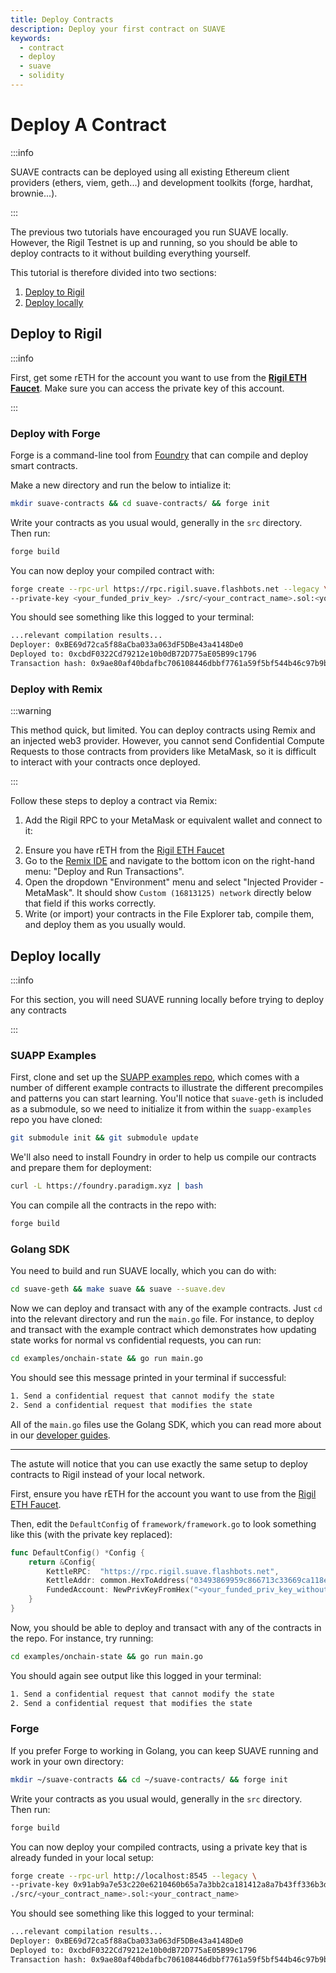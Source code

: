 ```yaml
---
title: Deploy Contracts
description: Deploy your first contract on SUAVE
keywords:
  - contract
  - deploy
  - suave
  - solidity
---
```



# Deploy A Contract

:::info

SUAVE contracts can be deployed using all existing Ethereum client providers (ethers, viem, geth...) and development toolkits (forge, hardhat, brownie...).

:::

The previous two tutorials have encouraged you run SUAVE locally. However, the Rigil Testnet is up and running, so you should be able to deploy contracts to it without building everything yourself.

This tutorial is therefore divided into two sections:

1. [Deploy to Rigil](#deploy-to-rigil)
2. [Deploy locally](#deploy-locally)

## Deploy to Rigil

:::info

First, get some rETH for the account you want to use from the **[Rigil ETH Faucet](https://faucet.rigil.suave.flashbots.net)**. Make sure you can access the private key of this account.

:::

### Deploy with Forge

Forge is a command-line tool from [Foundry](https://getfoundry.sh/) that can compile and deploy smart contracts.

Make a new directory and run the below to intialize it:

```bash
mkdir suave-contracts && cd suave-contracts/ && forge init
```

Write your contracts as you usual would, generally in the `src` directory. Then run:

```bash
forge build
```

You can now deploy your compiled contract with:

```bash
forge create --rpc-url https://rpc.rigil.suave.flashbots.net --legacy \
--private-key <your_funded_priv_key> ./src/<your_contract_name>.sol:<your_contract_name>
```

You should see something like this logged to your terminal:

```bash
...relevant compilation results...
Deployer: 0xBE69d72ca5f88aCba033a063dF5DBe43a4148De0
Deployed to: 0xcbdF0322Cd79212e10b0dB72D775aE05B99c1796
Transaction hash: 0x9ae80af40bdafbc706108446dbbf7761a59f5bf544b46c97b9b0851dddaa3927
```

### Deploy with Remix

:::warning

This method quick, but limited. You can deploy contracts using Remix and an injected web3 provider. However, you cannot send Confidential Compute Requests to those contracts from providers like MetaMask, so it is difficult to interact with your contracts once deployed.

:::

Follow these steps to deploy a contract via Remix:

1. Add the Rigil RPC to your MetaMask or equivalent wallet and connect to it:

<RPCButton />

2. Ensure you have rETH from the [Rigil ETH Faucet](https://faucet.rigil.suave.flashbots.net)
3. Go to the [Remix IDE](http://remix.ethereum.org/) and navigate to the bottom icon on the right-hand menu: "Deploy and Run Transactions".
4. Open the dropdown "Environment" menu and select "Injected Provider - MetaMask". It should show `Custom (16813125) network` directly below that field if this works correctly.
5. Write (or import) your contracts in the File Explorer tab, compile them, and deploy them as you usually would.

## Deploy locally

:::info

For this section, you will need SUAVE running locally before trying to deploy any contracts

:::

### SUAPP Examples

First, clone and set up the [SUAPP examples repo](https://github.com/flashbots/suapp-examples/), which comes with a number of different example contracts to illustrate the different precompiles and patterns you can start learning. You'll notice that `suave-geth` is included as a submodule, so we need to initialize it from within the `suapp-examples` repo you have cloned:

```bash
git submodule init && git submodule update
```

We'll also need to install Foundry in order to help us compile our contracts and prepare them for deployment:

```bash
curl -L https://foundry.paradigm.xyz | bash
```

You can compile all the contracts in the repo with:

```bash
forge build
```

### Golang SDK

You need to build and run SUAVE locally, which you can do with:

```bash 
cd suave-geth && make suave && suave --suave.dev
```

Now we can deploy and transact with any of the example contracts. Just `cd` into the relevant directory and run the `main.go` file. For instance, to deploy and transact with the example contract which demonstrates how updating state works for normal vs confidential requests, you can run:

```bash
cd examples/onchain-state && go run main.go
```

You should see this message printed in your terminal if successful:

```bash
1. Send a confidential request that cannot modify the state
2. Send a confidential request that modifies the state
```

All of the `main.go` files use the Golang SDK, which you can read more about in our [developer guides](/developers/golang-sdk).

---

The astute will notice that you can use exactly the same setup to deploy contracts to Rigil instead of your local network.

First, ensure you have rETH for the account you want to use from the [Rigil ETH Faucet](https://faucet.rigil.suave.flashbots.net).

Then, edit the `DefaultConfig` of `framework/framework.go` to look something like this (with the private key replaced):

```go
func DefaultConfig() *Config {
	return &Config{
		KettleRPC:  "https://rpc.rigil.suave.flashbots.net",
		KettleAddr: common.HexToAddress("03493869959c866713c33669ca118e774a30a0e5"),
		FundedAccount: NewPrivKeyFromHex("<your_funded_priv_key_without_0x>"),
	}
}
```

Now, you should be able to deploy and transact with any of the contracts in the repo. For instance, try running:

```bash
cd examples/onchain-state && go run main.go
```

You should again see output like this logged in your terminal:

```bash
1. Send a confidential request that cannot modify the state
2. Send a confidential request that modifies the state
```

### Forge

If you prefer Forge to working in Golang, you can keep SUAVE running and work in your own directory:

```bash
mkdir ~/suave-contracts && cd ~/suave-contracts/ && forge init
```

Write your contracts as you usual would, generally in the `src` directory. Then run:

```bash
forge build
```

You can now deploy your compiled contracts, using a private key that is already funded in your local setup:

```bash
forge create --rpc-url http://localhost:8545 --legacy \
--private-key 0x91ab9a7e53c220e6210460b65a7a3bb2ca181412a8a7b43ff336b3df1737ce12 \ 
./src/<your_contract_name>.sol:<your_contract_name>
```

You should see something like this logged to your terminal:

```bash
...relevant compilation results...
Deployer: 0xBE69d72ca5f88aCba033a063dF5DBe43a4148De0
Deployed to: 0xcbdF0322Cd79212e10b0dB72D775aE05B99c1796
Transaction hash: 0x9ae80af40bdafbc706108446dbbf7761a59f5bf544b46c97b9b0851dddaa3927
```